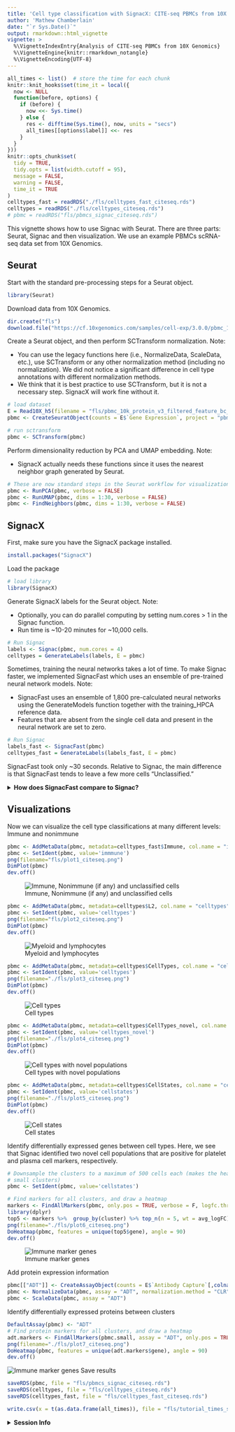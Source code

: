 ```yaml
---
title: 'Cell type classification with SignacX: CITE-seq PBMCs from 10X Genomics'
author: 'Mathew Chamberlain'
date: "`r Sys.Date()`"
output: rmarkdown::html_vignette
vignette: >
  %\VignetteIndexEntry{Analysis of CITE-seq PBMCs from 10X Genomics}
  %\VignetteEngine{knitr::rmarkdown_notangle}
  %\VignetteEncoding{UTF-8}
---
```


```r
all_times <- list()  # store the time for each chunk
knitr::knit_hooks$set(time_it = local({
  now <- NULL
  function(before, options) {
    if (before) {
      now <<- Sys.time()
    } else {
      res <- difftime(Sys.time(), now, units = "secs")
      all_times[[options$label]] <<- res
    }
  }
}))
knitr::opts_chunk$set(
  tidy = TRUE,
  tidy.opts = list(width.cutoff = 95),
  message = FALSE,
  warning = FALSE,
  time_it = TRUE
)
celltypes_fast = readRDS("./fls/celltypes_fast_citeseq.rds")
celltypes = readRDS("./fls/celltypes_citeseq.rds")
# pbmc = readRDS("fls/pbmcs_signac_citeseq.rds")
```

This vignette shows how to use Signac with Seurat. There are three parts: Seurat, Signac and then visualization. We use an example PBMCs scRNA-seq data set from 10X Genomics.

## Seurat 

Start with the standard pre-processing steps for a Seurat object.

```r
library(Seurat)
```

Download data from 10X Genomics.

```r
dir.create("fls")
download.file("https://cf.10xgenomics.com/samples/cell-exp/3.0.0/pbmc_10k_protein_v3/pbmc_10k_protein_v3_filtered_feature_bc_matrix.h5", destfile = "fls/pbmc_10k_protein_v3_filtered_feature_bc_matrix.h5")
```

Create a Seurat object, and then perform SCTransform normalization. Note:

* You can use the legacy functions here (i.e., NormalizeData, ScaleData, etc.), use SCTransform or any other normalization method (including no normalization). We did not notice a significant difference in cell type annotations with different normalization methods.
* We think that it is best practice to use SCTransform, but it is not a necessary step. SignacX will work fine without it.

```r
# load dataset
E = Read10X_h5(filename = "fls/pbmc_10k_protein_v3_filtered_feature_bc_matrix.h5")
pbmc <- CreateSeuratObject(counts = E$`Gene Expression`, project = "pbmc")

# run sctransform
pbmc <- SCTransform(pbmc)
```

Perform dimensionality reduction by PCA and UMAP embedding. Note:

* SignacX actually needs these functions since it uses the nearest neighbor graph generated by Seurat.

```r
# These are now standard steps in the Seurat workflow for visualization and clustering
pbmc <- RunPCA(pbmc, verbose = FALSE)
pbmc <- RunUMAP(pbmc, dims = 1:30, verbose = FALSE)
pbmc <- FindNeighbors(pbmc, dims = 1:30, verbose = FALSE)
```

## SignacX

First, make sure you have the SignacX package installed.

```r
install.packages("SignacX")
```

Load the package

```r
# load library
library(SignacX)
```

Generate SignacX labels for the Seurat object. Note:

* Optionally, you can do parallel computing by setting num.cores > 1 in the Signac function.
* Run time is ~10-20 minutes for ~10,000 cells.

```r
# Run Signac
labels <- Signac(pbmc, num.cores = 4)
celltypes = GenerateLabels(labels, E = pbmc)
```

Sometimes, training the neural networks takes a lot of time. To make Signac faster, we implemented SignacFast which uses an ensemble of pre-trained neural network models. Note:

* SignacFast uses an ensemble of 1,800 pre-calculated neural networks using the GenerateModels function together with the training_HPCA reference data.
* Features that are absent from the single cell data and present in the neural network are set to zero.

```r
# Run Signac
labels_fast <- SignacFast(pbmc)
celltypes_fast = GenerateLabels(labels_fast, E = pbmc)
```

SignacFast took only ~30 seconds. Relative to Signac, the main difference is that SignacFast tends to leave a few more cells "Unclassified."

<details>
  <summary>**How does SignacFast compare to Signac?**</summary>
```r
knitr::kable(table(Signac = celltypes$CellTypes, SignacFast = celltypes_fast$CellTypes), format = "html")
```
</details>

## Visualizations

Now we can visualize the cell type classifications at many different levels:
Immune and nonimmune
```r
pbmc <- AddMetaData(pbmc, metadata=celltypes_fast$Immune, col.name = "immmune")
pbmc <- SetIdent(pbmc, value='immmune')
png(filename="fls/plot1_citeseq.png")
DimPlot(pbmc)
dev.off()
```
![Immune, Nonimmune (if any) and unclassified cells](./fls/plot1_citeseq.png)

```r
pbmc <- AddMetaData(pbmc, metadata=celltypes$L2, col.name = "celltypes")
pbmc <- SetIdent(pbmc, value='celltypes')
png(filename="fls/plot2_citeseq.png")
DimPlot(pbmc)
dev.off()
```
![Myeloid and lymphocytes](./fls/plot2_citeseq.png)

```r
pbmc <- AddMetaData(pbmc, metadata=celltypes$CellTypes, col.name = "celltypes")
pbmc <- SetIdent(pbmc, value='celltypes')
png(filename="./fls/plot3_citeseq.png")
DimPlot(pbmc)
dev.off()
```
![Cell types](./fls/plot3_citeseq.png)

```r
pbmc <- AddMetaData(pbmc, metadata=celltypes$CellTypes_novel, col.name = "celltypes_novel")
pbmc <- SetIdent(pbmc, value='celltypes_novel')
png(filename="./fls/plot4_citeseq.png")
DimPlot(pbmc)
dev.off()
```
![Cell types with novel populations](./fls/plot4_citeseq.png)

```r
pbmc <- AddMetaData(pbmc, metadata=celltypes$CellStates, col.name = "cellstates")
pbmc <- SetIdent(pbmc, value='cellstates')
png(filename="./fls/plot5_citeseq.png")
DimPlot(pbmc)
dev.off()
```
![Cell states](./fls/plot5_citeseq.png)

Identify differentially expressed genes between cell types. Here, we see that Signac identified two novel cell populations that are positive for platelet and plasma cell markers, respectively.

```r
# Downsample the clusters to a maximum of 500 cells each (makes the heatmap easier to see for
# small clusters)
pbmc <- SetIdent(pbmc, value='cellstates')

# Find markers for all clusters, and draw a heatmap
markers <- FindAllMarkers(pbmc, only.pos = TRUE, verbose = F, logfc.threshold = 1)
library(dplyr)
top5 <- markers %>%  group_by(cluster) %>% top_n(n = 5, wt = avg_logFC)
png(filename="./fls/plot6_citeseq.png")
DoHeatmap(pbmc, features = unique(top5$gene), angle = 90)
dev.off()
```
![Immune marker genes](./fls/plot6_citeseq.png)

Add protein expression information

```r
pbmc[["ADT"]] <- CreateAssayObject(counts = E$`Antibody Capture`[,colnames(E$`Antibody Capture`) %in% colnames(pbmc)])
pbmc <- NormalizeData(pbmc, assay = "ADT", normalization.method = "CLR")
pbmc <- ScaleData(pbmc, assay = "ADT")
```

Identify differentially expressed proteins between clusters

```r
DefaultAssay(pbmc) <- "ADT"
# Find protein markers for all clusters, and draw a heatmap
adt.markers <- FindAllMarkers(pbmc.small, assay = "ADT", only.pos = TRUE, verbose = F)
png(filename="./fls/plot7_citeseq.png")
DoHeatmap(pbmc, features = unique(adt.markers$gene), angle = 90)
dev.off()
```
![Immune marker genes](./fls/plot7_citeseq.png)
Save results

```r
saveRDS(pbmc, file = "fls/pbmcs_signac_citeseq.rds")
saveRDS(celltypes, file = "fls/celltypes_citeseq.rds")
saveRDS(celltypes_fast, file = "fls/celltypes_fast_citeseq.rds")
```


```r
write.csv(x = t(as.data.frame(all_times)), file = "fls/tutorial_times_signac-Seurat_citeseq.csv")
```

<details>
  <summary>**Session Info**</summary>
```r
sessionInfo()
```
</details>
